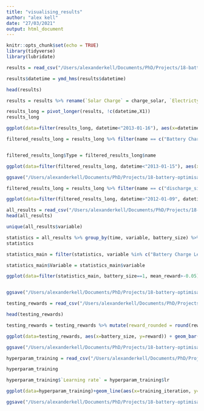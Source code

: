```yaml
---
title: "visualising_results"
author: "alex kell"
date: "27/03/2021"
output: html_document
---
```


```r
knitr::opts_chunk$set(echo = TRUE)
library(tidyverse)
library(lubridate)
```


```r
results = read_csv("/Users/alexanderkell/Documents/PhD/Projects/18-battery-optimisation/data/results/results_28-03-2021/run_data_battery_1_time_2021-03-28-17-15-03.csv")

results$datetime = ymd_hms(results$datetime)

head(results)
```

```r
results = results %>% rename(`Solar Charge` = charge_solar, `Electricty Charge` = charge_load, Discharge = discharge_size, `Solar Power` = current_solar, `Controlled Electricity Demand` = current_controlled_load_consumption, `General Electricity Demand` = current_general_electricity_consumption, `Battery Charge Level` = current_charge)


```

```r
results_long = pivot_longer(results, !c(datetime,X1))
results_long
```
```r
ggplot(data=filter(results_long, datetime<"2013-01-16"), aes(x=datetime, y=value, color=name)) + geom_line() + theme_bw()

```

```r
filtered_results_long = results_long %>% filter(name == c("Battery Charge Level", "Solar Power", "General Electricity Demand", "Controlled Electricity Demand"))


filtered_results_long$Type = filtered_results_long$name

ggplot(data=filter(filtered_results_long, datetime<"2013-01-15"), aes(x=datetime, y=value, color=Type)) + geom_line(size = 1) + theme_classic() + xlab("Date and time") + ylab("Value (kWh)")+ guides(colour = guide_legend(nrow = 2))  + theme(legend.position="bottom", text = element_text(size=17))

ggsave("/Users/alexanderkell/Documents/PhD/Projects/18-battery-optimisation/reports/figures/day_plot.pdf", dpi=1000)


```



```r
filtered_results_long = results_long %>% filter(name == c("discharge_size","charge_load","charge_solar",'current_solar', "current_charge", "current_controlled_load_consumption"))

ggplot(data=filter(filtered_results_long, datetime>"2012-01-09", datetime <"2012-01-11"), aes(x=datetime, y=value, color=name)) + geom_line() + theme_bw()
```


```r
all_results = read_csv("/Users/alexanderkell/Documents/PhD/Projects/18-battery-optimisation/data/processed/all_results.csv")
head(all_results)
```

```r
unique(all_results$variable)
```

```r
statistics = all_results %>% group_by(time, variable, battery_size) %>% summarize(sd = sd(value), mean = mean(value), mean_reward=mean(reward_mean), quantile = quantile(value, probs=0.5))
statistics
```
```r
statistics_main = filter(statistics, variable %in% c("Battery Charge Level", "Solar Power", "General Electricity Demand", "Controlled Electricity Demand"))

statistics_main$Variable = statistics_main$variable
```

```r
ggplot(data=filter(statistics_main, battery_size==1, mean_reward>-0.05)) + geom_line(aes(x=time, y=mean, color=Variable, group=Variable), size=1) + geom_ribbon(aes(x=time, ymin=mean-sd, ymax=mean+sd, fill=Variable), alpha=0.1)  + theme_classic()+ guides(colour = guide_legend(nrow = 2)) + xlab("Time of day") + ylab("Value") + theme_classic() +theme(text = element_text(size=18))+ theme(aspect.ratio = 1, legend.position="bottom", text = element_text(size=16)) 


ggsave("/Users/alexanderkell/Documents/PhD/Projects/18-battery-optimisation/reports/figures/best_controller_plot.pdf", dpi=1000)
```


```r
testing_rewards = read_csv("/Users/alexanderkell/Documents/PhD/Projects/18-battery-optimisation/reports/figures/testing_rewards.csv")

head(testing_rewards)
```

```r
testing_rewards = testing_rewards %>% mutate(reward_rounded = round(reward))
```

```r
ggplot(data=testing_rewards, aes(x=battery_size, y=reward)) + geom_bar(stat="identity", fill="lightblue") +geom_smooth(se=FALSE, color="orange") + geom_point() + theme_classic() + geom_text(aes(label=reward_rounded), vjust=1.95, color="black", size=3.5) + ylab("Mean episode reward") + xlab("Battery size (kWh)") + theme(text = element_text(size=18)) 

ggsave("/Users/alexanderkell/Documents/PhD/Projects/18-battery-optimisation/reports/figures/testing_barchat.pdf", dpi=1000)
```

```r
hyperparam_training = read_csv("/Users/alexanderkell/Documents/PhD/Projects/18-battery-optimisation/data/interim/hyperparameter_training_all_data.csv")

hyperparam_training
```

```r
hyperparam_training$`Learning rate` = hyperparam_training$lr

ggplot(data=hyperparam_training)+geom_line(aes(x=training_iteration, y=episode_reward_mean, color=`Learning rate`, group=`Learning rate`),alpha=0.25, size=1) +theme_classic() + theme(text = element_text(size=18)) +xlab("Training iteration") + ylab("Mean episode reward")+ theme(legend.position="bottom")+guides(colour=guide_colourbar(barwidth=20))

ggsave("/Users/alexanderkell/Documents/PhD/Projects/18-battery-optimisation/reports/figures/hyperparameter_training_plot.pdf", dpi=1000)
```

